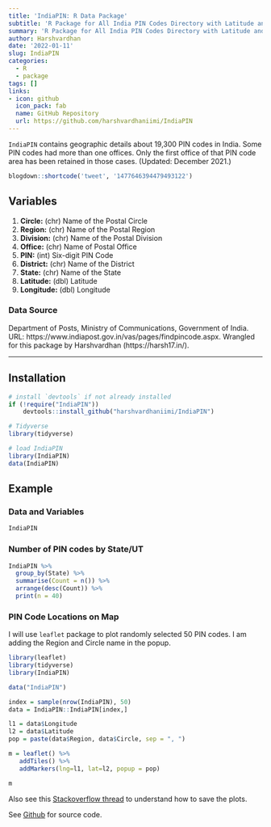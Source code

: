 ```yaml
---
title: 'IndiaPIN: R Data Package'
subtitle: 'R Package for All India PIN Codes Directory with Latitude and Longitude Details (Updated: December 2021)'
summary: 'R Package for All India PIN Codes Directory with Latitude and Longitude Details (Updated: December 2021)'
author: Harshvardhan
date: '2022-01-11'
slug: IndiaPIN
categories:
  - R
  - package
tags: []
links:
- icon: github
  icon_pack: fab
  name: GitHub Repository
  url: https://github.com/harshvardhaniimi/IndiaPIN
---
```



`IndiaPIN` contains geographic details about 19,300 PIN codes in India. Some PIN codes had more than one offices. Only the first office of that PIN code area has been retained in those cases. (Updated: December 2021.)

```r
blogdown::shortcode('tweet', '1477646394479493122')
```

## Variables
1. **Circle:** (chr) Name of the Postal Circle
2. **Region:** (chr) Name of the Postal Region
3. **Division:** (chr) Name of the Postal Division
4. **Office:** (chr) Name of Postal Office
5. **PIN:** (int) Six-digit PIN Code
6. **District:** (chr) Name of the District
7. **State:** (chr) Name of the State
8. **Latitude:** (dbl) Latitude
9. **Longitude:** (dbl) Longitude

### Data Source
Department of Posts, Ministry of Communications, Government of India. URL: https://www.indiapost.gov.in/vas/pages/findpincode.aspx. Wrangled for this package by Harshvardhan (https://harsh17.in/).

---

## Installation

````r
# install `devtools` if not already installed
if (!require("IndiaPIN")) 
    devtools::install_github("harshvardhaniimi/IndiaPIN")

# Tidyverse
library(tidyverse)

# load IndiaPIN
library(IndiaPIN)
data(IndiaPIN)
````

## Example

### Data and Variables

````r
IndiaPIN
````

### Number of PIN codes by State/UT

````r
IndiaPIN %>% 
  group_by(State) %>% 
  summarise(Count = n()) %>% 
  arrange(desc(Count)) %>% 
  print(n = 40)
````

### PIN Code Locations on Map

I will use `leaflet` package to plot randomly selected 50 PIN codes. I am adding the Region and Circle name in the popup.

```r
library(leaflet)
library(tidyverse)
library(IndiaPIN)

data("IndiaPIN")

index = sample(nrow(IndiaPIN), 50)
data = IndiaPIN::IndiaPIN[index,]

l1 = data$Longitude
l2 = data$Latitude
pop = paste(data$Region, data$Circle, sep = ", ")

m = leaflet() %>% 
   addTiles() %>% 
   addMarkers(lng=l1, lat=l2, popup = pop)

m
```

Also see this [Stackoverflow thread](https://stackoverflow.com/questions/31336898/how-to-save-leaflet-in-r-map-as-png-or-jpg-file) to understand how to save the plots.

See [Github](https://github.com/harshvardhaniimi/IndiaPIN) for source code.

